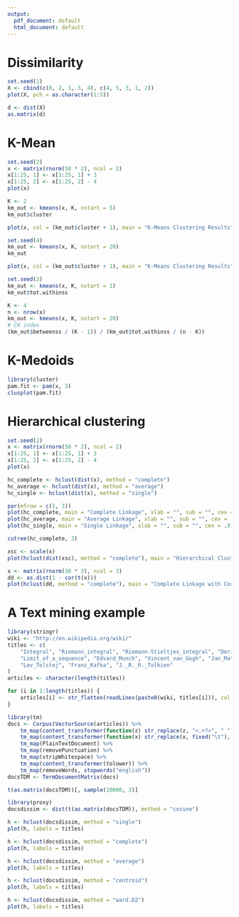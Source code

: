 ```yaml
---
output:
  pdf_document: default
  html_document: default
---
```

# Dissimilarity

```r
set.seed(1)
X <- cbind(c(0, 2, 1, 3, 4), c(4, 5, 3, 1, 2))
plot(X, pch = as.character(1:5))
```

```r
d <- dist(X)
as.matrix(d)
```


# K-Mean

```r
set.seed(2)
x <- matrix(rnorm(50 * 2), ncol = 2)
x[1:25, 1] <- x[1:25, 1] + 3
x[1:25, 2] <- x[1:25, 2] - 4
plot(x)
```

```r
K <- 2
km_out <- kmeans(x, K, nstart = 5)
km_out$cluster
```

```r
plot(x, col = (km_out$cluster + 1), main = "K-Means Clustering Results", xlab = "", ylab = "", pch = 20, cex = 2)
```

```r
set.seed(4)
km_out <- kmeans(x, K, nstart = 20)
km_out
```

```r
plot(x, col = (km_out$cluster + 1), main = "K-Means Clustering Results", xlab = "", ylab = "", pch = 20, cex = 2)
```

```r
set.seed(3)
km_out <- kmeans(x, K, nstart = 1)
km_out$tot.withinss
```


```r
K <- 4
n <- nrow(x)
km_out <- kmeans(x, K, nstart = 20)
# CH index
(km_out$betweenss / (K - 1)) / (km_out$tot.withinss / (n - K))
```

# K-Medoids

```r
library(cluster)
pam.fit <- pam(x, 3)
clusplot(pam.fit)
```

# Hierarchical clustering

```r
set.seed(2)
x <- matrix(rnorm(50 * 2), ncol = 2)
x[1:25, 1] <- x[1:25, 1] + 3
x[1:25, 2] <- x[1:25, 2] - 4
plot(x)
```

```r
hc_complete <- hclust(dist(x), method = "complete")
hc_average <- hclust(dist(x), method = "average")
hc_single <- hclust(dist(x), method = "single")
```

```r
par(mfrow = c(1, 3))
plot(hc_complete, main = "Complete Linkage", xlab = "", sub = "", cex = .9)
plot(hc_average, main = "Average Linkage", xlab = "", sub = "", cex = .9)
plot(hc_single, main = "Single Linkage", xlab = "", sub = "", cex = .9)
```

```r
cutree(hc_complete, 3)
```

```r
xsc <- scale(x)
plot(hclust(dist(xsc), method = "complete"), main = "Hierarchical Clustering with Scaled Features")
```

```r
x <- matrix(rnorm(30 * 3), ncol = 3)
dd <- as.dist(1 - cor(t(x)))
plot(hclust(dd, method = "complete"), main = "Complete Linkage with Correlation-Based Distance", xlab = "", sub = "")
```

# A Text mining example

```r
library(stringr)
wiki <- "http://en.wikipedia.org/wiki/"
titles <- c(
    "Integral", "Riemann_integral", "Riemann-Stieltjes_integral", "Derivative",
    "Limit_of_a_sequence", "Edvard_Munch", "Vincent_van_Gogh", "Jan_Matejko",
    "Lev_Tolstoj", "Franz_Kafka", "J._R._R._Tolkien"
)
articles <- character(length(titles))

for (i in 1:length(titles)) {
    articles[i] <- str_flatten(readLines(paste0(wiki, titles[i])), col = " ")
}
```

```r
library(tm)
docs <- Corpus(VectorSource(articles)) %>%
    tm_map(content_transformer(function(z) str_replace(z, "<.+?>", " "))) %>%
    tm_map(content_transformer(function(x) str_replace(x, fixed("\t"), " "))) %>%
    tm_map(PlainTextDocument) %>%
    tm_map(removePunctuation) %>%
    tm_map(stripWhitespace) %>%
    tm_map(content_transformer(tolower)) %>%
    tm_map(removeWords, stopwords("english"))
docsTDM <- TermDocumentMatrix(docs)
```

```r
t(as.matrix(docsTDM))[, sample(10000, 3)]
```

```r
library(proxy)
docsdissim <- dist(t(as.matrix(docsTDM)), method = "cosine")
```

```r
h <- hclust(docsdissim, method = "single")
plot(h, labels = titles)
```


```r
h <- hclust(docsdissim, method = "complete")
plot(h, labels = titles)
```


```r
h <- hclust(docsdissim, method = "average")
plot(h, labels = titles)
```

```r
h <- hclust(docsdissim, method = "centroid")
plot(h, labels = titles)
```

```r
h <- hclust(docsdissim, method = "ward.D2")
plot(h, labels = titles)
```
